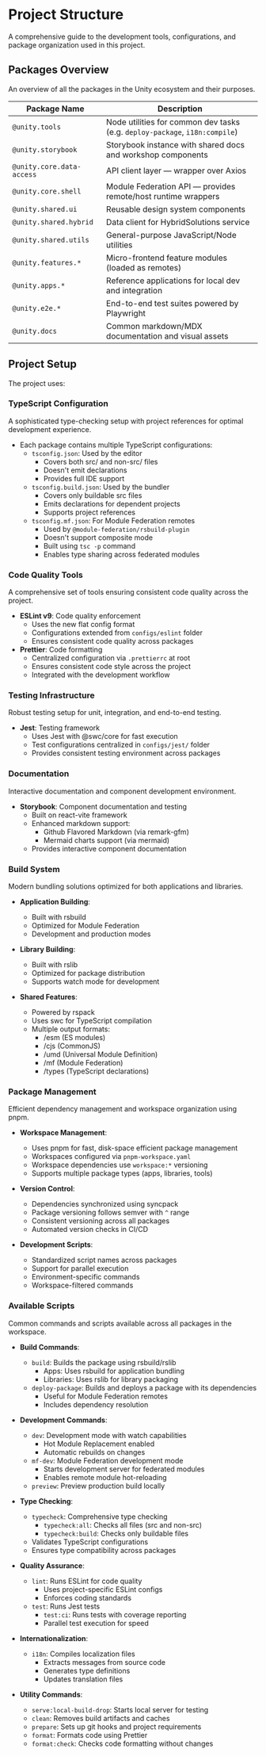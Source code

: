 
<Meta title="Overview/Project Structure" />

# Project Structure

A comprehensive guide to the development tools, configurations, and package organization used in this project.

## Packages Overview

An overview of all the packages in the Unity ecosystem and their purposes.

| Package Name              | Description                                                                 |
| ------------------------- | --------------------------------------------------------------------------- |
| `@unity.tools`            | Node utilities for common dev tasks (e.g. `deploy-package`, `i18n:compile`) |
| `@unity.storybook`        | Storybook instance with shared docs and workshop components                 |
| `@unity.core.data-access` | API client layer — wrapper over Axios                                       |
| `@unity.core.shell`       | Module Federation API — provides remote/host runtime wrappers               |
| `@unity.shared.ui`        | Reusable design system components                                           |
| `@unity.shared.hybrid`    | Data client for HybridSolutions service                                     |
| `@unity.shared.utils`     | General-purpose JavaScript/Node utilities                                   |
| `@unity.features.*`       | Micro-frontend feature modules (loaded as remotes)                          |
| `@unity.apps.*`           | Reference applications for local dev and integration                        |
| `@unity.e2e.*`            | End-to-end test suites powered by Playwright                                |
| `@unity.docs`             | Common markdown/MDX documentation and visual assets                         |

## Project Setup

The project uses:

### TypeScript Configuration

A sophisticated type-checking setup with project references for optimal development experience.

- Each package contains multiple TypeScript configurations:
    - `tsconfig.json`: Used by the editor
        - Covers both src/ and non-src/ files
        - Doesn't emit declarations
        - Provides full IDE support
    - `tsconfig.build.json`: Used by the bundler
        - Covers only buildable src files
        - Emits declarations for dependent projects
        - Supports project references
    - `tsconfig.mf.json`: For Module Federation remotes
        - Used by `@module-federation/rsbuild-plugin`
        - Doesn't support composite mode
        - Built using `tsc -p` command
        - Enables type sharing across federated modules

### Code Quality Tools

A comprehensive set of tools ensuring consistent code quality across the project.

- **ESLint v9**: Code quality enforcement
    - Uses the new flat config format
    - Configurations extended from `configs/eslint` folder
    - Ensures consistent code quality across packages
- **Prettier**: Code formatting
    - Centralized configuration via `.prettierrc` at root
    - Ensures consistent code style across the project
    - Integrated with the development workflow

### Testing Infrastructure

Robust testing setup for unit, integration, and end-to-end testing.

- **Jest**: Testing framework
    - Uses Jest with @swc/core for fast execution
    - Test configurations centralized in `configs/jest/` folder
    - Provides consistent testing environment across packages

### Documentation

Interactive documentation and component development environment.

- **Storybook**: Component documentation and testing
    - Built on react-vite framework
    - Enhanced markdown support:
        - Github Flavored Markdown (via remark-gfm)
        - Mermaid charts support (via mermaid)
    - Provides interactive component documentation

### Build System

Modern bundling solutions optimized for both applications and libraries.

- **Application Building**:

    - Built with rsbuild
    - Optimized for Module Federation
    - Development and production modes

- **Library Building**:

    - Built with rslib
    - Optimized for package distribution
    - Supports watch mode for development

- **Shared Features**:
    - Powered by rspack
    - Uses swc for TypeScript compilation
    - Multiple output formats:
        - /esm (ES modules)
        - /cjs (CommonJS)
        - /umd (Universal Module Definition)
        - /mf (Module Federation)
        - /types (TypeScript declarations)

### Package Management

Efficient dependency management and workspace organization using pnpm.

- **Workspace Management**:

    - Uses pnpm for fast, disk-space efficient package management
    - Workspaces configured via `pnpm-workspace.yaml`
    - Workspace dependencies use `workspace:*` versioning
    - Supports multiple package types (apps, libraries, tools)

- **Version Control**:

    - Dependencies synchronized using syncpack
    - Package versioning follows semver with `^` range
    - Consistent versioning across all packages
    - Automated version checks in CI/CD

- **Development Scripts**:
    - Standardized script names across packages
    - Support for parallel execution
    - Environment-specific commands
    - Workspace-filtered commands

### Available Scripts

Common commands and scripts available across all packages in the workspace.

- **Build Commands**:

    - `build`: Builds the package using rsbuild/rslib
        - Apps: Uses rsbuild for application bundling
        - Libraries: Uses rslib for library packaging
    - `deploy-package`: Builds and deploys a package with its dependencies
        - Useful for Module Federation remotes
        - Includes dependency resolution

- **Development Commands**:

    - `dev`: Development mode with watch capabilities
        - Hot Module Replacement enabled
        - Automatic rebuilds on changes
    - `mf-dev`: Module Federation development mode
        - Starts development server for federated modules
        - Enables remote module hot-reloading
    - `preview`: Preview production build locally

- **Type Checking**:

    - `typecheck`: Comprehensive type checking
        - `typecheck:all`: Checks all files (src and non-src)
        - `typecheck:build`: Checks only buildable files
    - Validates TypeScript configurations
    - Ensures type compatibility across packages

- **Quality Assurance**:

    - `lint`: Runs ESLint for code quality
        - Uses project-specific ESLint configs
        - Enforces coding standards
    - `test`: Runs Jest tests
        - `test:ci`: Runs tests with coverage reporting
        - Parallel test execution for speed

- **Internationalization**:

    - `i18n`: Compiles localization files
        - Extracts messages from source code
        - Generates type definitions
        - Updates translation files

- **Utility Commands**:
    - `serve:local-build-drop`: Starts local server for testing
    - `clean`: Removes build artifacts and caches
    - `prepare`: Sets up git hooks and project requirements
    - `format`: Formats code using Prettier
	- `format:check`: Checks code formatting without changes

